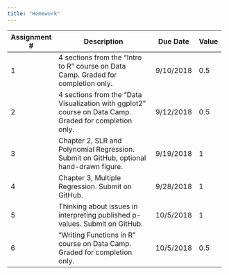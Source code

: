 ```yaml
---
title: "Homework"
---
```


+--------------+-----------------------------------------------+-----------+-------+
| Assignment # | Description                                   | Due Date  | Value |
+==============+===============================================+===========+=======+
|    1         | 4 sections from the "Intro to R" course on    | 9/10/2018 |  0.5  |
|              | Data Camp. Graded for completion only.        |           |       |
+--------------+-----------------------------------------------+-----------+-------+
|    2         | 4 sections from the                           | 9/12/2018 |  0.5  |
|              | "Data Visualization with ggplot2" course on   |           |       |
|              | Data Camp. Graded for completion only.        |           |       |
+--------------+-----------------------------------------------+-----------+-------+
|    3         | Chapter 2, SLR and Polynomial Regression.     | 9/19/2018 |  1    |
|              | Submit on GitHub, optional hand-drawn figure. |           |       |
+--------------+-----------------------------------------------+-----------+-------+
|    4         | Chapter 3, Multiple Regression.               | 9/28/2018 |  1    |
|              | Submit on GitHub.                             |           |       |
+--------------+-----------------------------------------------+-----------+-------+
|    5         | Thinking about issues in interpreting         | 10/5/2018 |  1    |
|              | published p-values.  Submit on GitHub.        |           |       |
+--------------+-----------------------------------------------+-----------+-------+
|    6         | "Writing Functions in R" course on Data Camp. | 10/5/2018 |  0.5  |
|              | Graded for completion only.                   |           |       |
+--------------+-----------------------------------------------+-----------+-------+
